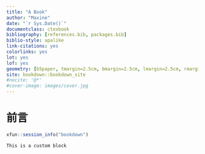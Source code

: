 ```yaml
--- 
title: "A Book"
author: "Maxine"
date: "`r Sys.Date()`"
documentclass: ctexbook
bibliography: [references.bib, packages.bib]
biblio-style: apalike
link-citations: yes
colorlinks: yes
lot: yes
lof: yes
geometry: [b5paper, tmargin=2.5cm, bmargin=2.5cm, lmargin=2.5cm, rmargin=1.5cm]
site: bookdown::bookdown_site
#nocite: '@*'
#cover-image: images/cover.jpg
---
```



# 前言 {#preface .unnumbered}





```r
xfun::session_info("bookdown")
```


```block2
This is a custom block
```
